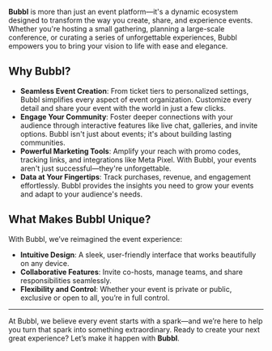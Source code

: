 **Bubbl** is more than just an event platform—it's a dynamic ecosystem designed to transform the way you create, share, and experience events. Whether you're hosting a small gathering, planning a large-scale conference, or curating a series of unforgettable experiences, Bubbl empowers you to bring your vision to life with ease and elegance.

## Why Bubbl?

- **Seamless Event Creation**: From ticket tiers to personalized settings, Bubbl simplifies every aspect of event organization. Customize every detail and share your event with the world in just a few clicks.
- **Engage Your Community**: Foster deeper connections with your audience through interactive features like live chat, galleries, and invite options. Bubbl isn't just about events; it's about building lasting communities.
- **Powerful Marketing Tools**: Amplify your reach with promo codes, tracking links, and integrations like Meta Pixel. With Bubbl, your events aren't just successful—they're unforgettable.
- **Data at Your Fingertips**: Track purchases, revenue, and engagement effortlessly. Bubbl provides the insights you need to grow your events and adapt to your audience's needs.

## What Makes Bubbl Unique?

With Bubbl, we’ve reimagined the event experience:
- **Intuitive Design**: A sleek, user-friendly interface that works beautifully on any device.
- **Collaborative Features**: Invite co-hosts, manage teams, and share responsibilities seamlessly.
- **Flexibility and Control**: Whether your event is private or public, exclusive or open to all, you’re in full control.

---

At Bubbl, we believe every event starts with a spark—and we’re here to help you turn that spark into something extraordinary. Ready to create your next great experience? Let’s make it happen with **Bubbl**.
